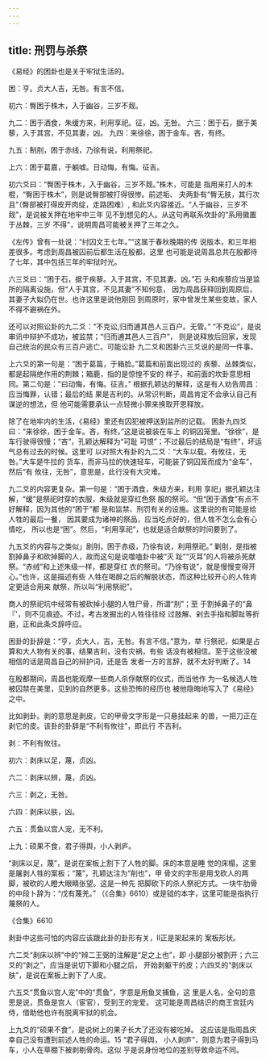 ```yaml
---
---
---
```

title: 刑罚与杀祭
---



《易经》的困卦也是关于牢狱生活的。

困：亨。贞大人吉，无咎。有言不信。

初六：臀困于株木，入于幽谷，三岁不觌。

九二：困于酒食，朱缓方来，利用享祀。征，凶。无咎。 六三：困于石，据于美藜，入于其宫，不见其妻，凶。 九四：来徐徐，困于金车。吝，有终。

九五：制刖，困于赤线，乃徐有说，利用祭祀。

上六：困于葛嘉，于躺嘘。日动悔，有悔。征吉。

初六爻曰：“臀困于株木，入于幽谷，三岁不觌。”株木，可能是 指用来打人的木棍，“臀困于株木”，则是说臀部被打得很惨。前述垢、 夬两卦有“臀无肤，其行次且“（臀部被打得皮开肉绽，走路困难）, 和此爻内容接近。“人于幽谷，三岁不觌”，是说被关押在地牢中三年 见不到想见的人。从这句再联系坎卦的“系用徽置于丛棘，三岁 不得"，说明周昌可能被关押了三年之久。

《左传》曾有一处说：“纣囚文王七年。”“这属于春秋晚期的传 说版本，和三年相差很多。考虑到周昌被囚前后都生活在殷都，这里 也可能是说周昌总共在殷都待了七年，其中包括三年的牢狱时光。

六三爻曰：“困于石，据于疾藜。入于其宫，不见其妻。凶。”石 头和疾藜应当是监所的隔离设施，但“人于其宫，不见其妻”不知何意， 因为周昌获释回到周原后，其妻子大姒仍在世。也许这里是说他刚回 到周原时，家中曾发生某些变故，家人不得不避祸在外。

还可以对照讼卦的九二爻：“不克讼,归而逋其邑人三百户。无管。” “不克讼”，是说审讯中辩护不成功，被监禁；“归而逋其邑人三百户”， 则是说释放后回家，发现自己统治的民众有三百户逃亡。可能讼卦 九二爻和困卦六三爻说的是同一件事。

上六爻的第一句是：“困于葛篇，于箱脸。”葛篇和前面出现过的 疾藜、丛棘类似，都是起隔绝作用的荆棘；箱鹿，指的是惊惶不安的 样子，和前面的坎卦意思相同。第二句是："曰动悔，有悔。征吉。” 根据孔颖达的解释，这是有人劝告周昌：应当悔罪，认错；最后的结 果是吉利的。从常识判断，周昌肯定不会承认自己有谋逆的想法，但 他可能需要承认一点轻微小罪来换取开恩释放。

除了在地牢内的生活，《易经》里还有囚犯被押送到监所的记载。 困卦九四爻曰：“来徐徐，困于金车。吝，有终。”这是说被装在车上 的铜囚笼里。“徐徐”，是车行驶得很慢；“吝”，孔颖达解释为“可耻 可恨”；不过最后的结局是“有终”，坏运气总有过去的时候。这里可 以对照大有卦的九二爻：“大车以载。有攸往，无咎。”大车是牛拉的 货车，而非马拉的快速轻车，可能装了铜囚笼而成为“金车”，然后“有 攸往，无咎”，意思是，此行没有大灾难。

九二爻的内容更复杂。第一句是：“困于酒食，朱级方来，利用 享祀」据孔颖达注解，“缓”是祭祀时穿的衣服，朱级就是穿红色祭 服的祭司。“但“困于酒食”有点不好解释，因为其他的“困于”都 是和监禁、刑罚有关的设施。这里说的有可能是给人牲的最后一餐， 因其要成为诸神的祭品，应当吃点好的，但人牲不怎么会有心情吃， 所以也是“困”。然后，“利用享祀”，也就是适合献祭的时间要到了。

九五爻的内容与之类似」剧刖，困于赤级，乃徐有说，利用祭祀。” 剿刖，是指被割掉鼻子和砍掉脚的人，故而这句是说噬嗑卦中被“灭 趾”“灭耳”的人将被杀死献祭。“赤绒”和上述朱级一样，都是穿红 衣的祭司。“乃徐有说”，就是慢慢变得开心。”也许，这是描述有些 人牲在喝醉之后的解脱状态，而这种比较开心的人牲肯定更适合用来 献祭，所以叫“利用祭祀”。

商人的祭祀坑中经常有被砍掉小腿的人牲尸骨，所谓“刖”；至 于割掉鼻子的“鼻『'，则不见痕迹。不过，考古发掘出的人牲往往经 过肢解、剁去手指和脚趾等折磨，正和此条爻辞呼应。

困卦的卦辞是：“亨，贞大人，吉，无咎。有言不信。”意为，举 行祭祀，如果是占算和大人物有关的事，结果吉利，没有灾祸，有些 话没有被相信。至于这些没被相信的话是周昌自己的辩护词，还是告 发者一方的言辞，就不太好判断了。14

在殷都期间，周昌也能观摩一些商人杀俘献祭的仪式，而当他作 为一名候选人牲被囚禁在美里，见到的自然更多。这些恐怖的经历也 被他隐晦地写入了《易经》之中。

比如剥卦。剥的意思是剥皮，它的甲骨文字形是一只悬挂起来 的兽，一把刀正在剥它的皮。该卦的卦辞是“不利有攸往”，即此行 不吉利。

剥：不利有攸往。

初六：剥床以足，蔑，贞凶。

六二：剥床以辨，蔑，贞凶。

六三：剥之，无咎。

六四：剥床以肤，凶。

六五：贯鱼以宫人宠，无不利。

上九：硕果不食，君子得舆，小人剥庐。

“剥床以足，蔑”，是说在案板上割下了人牲的脚。床的本意是睡 觉的床榻，这里是屠剥人牲的案板；“蔑”，孔颖达注为“削也”，甲 骨文的字形是用戈砍人的两脚，被砍的人瞪大眼睛张望。这是一种先 把脚砍下的杀人祭祀方式。一块牛肋骨的中段卜辞为：“戊有蔑羌。” （《合集》6610）或是钺的本字，这里可能是指执行蔑祭的人。



《合集》6610

剥卦中这些可怕的内容应该跟此卦的卦形有关，II正是架起来的 案板形状。

六二爻“剥床以辨”中的“辨二王弼的注解是“足之上也”，即 小腿部分被割开；六三爻的“剥之”，应当是说切下脚和小腿之后， 开始剥躯干的皮；六四爻的“剥床以肤”，是说在案板上剥下了人皮。

六五爻“贯鱼以宫人宠”中的“贯鱼”，字意是用鱼叉捕鱼，这 里是人名，全句的意思是说，贯鱼是宫人（宦官），受到王的宠爱。 这可能是周昌结识的商王宫廷内侍，借助他也许有脱离牢狱的机会。

上九爻的“硕果不食”，是说树上的果子长大了还没有被吃掉。 这应该是指周昌庆幸自己没有遭到前述人牲的命运。15 “君子得舆， 小人剥庐”，则意为君子得到马车，小人在草棚下被剥剔骨肉。这似 乎是说身份地位的差别导致命运不同。